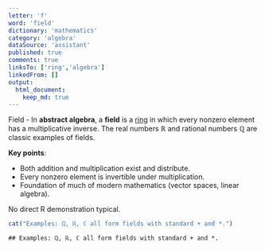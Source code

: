 ```yaml
---
letter: 'f'
word: 'field'
dictionary: 'mathematics'
category: 'algebra'
dataSource: 'assistant'
published: true
comments: true
linksTo: ['ring','algebra']
linkedFrom: []
output:
  html_document:
    keep_md: true
---
```




<a id="field">Field</a> - In **abstract algebra**, a **field** is a [ring](#ring) in which every nonzero element has a multiplicative inverse. The real numbers $\mathbb{R}$ and rational numbers $\mathbb{Q}$ are classic examples of fields.

**Key points**:
- Both addition and multiplication exist and distribute.
- Every nonzero element is invertible under multiplication.
- Foundation of much of modern mathematics (vector spaces, linear algebra).

No direct R demonstration typical.  

``` r
cat("Examples: ℚ, ℝ, ℂ all form fields with standard + and *.")
```

```
## Examples: ℚ, ℝ, ℂ all form fields with standard + and *.
```
